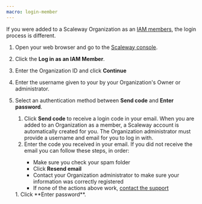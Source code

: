 ```yaml
---
macro: login-member
---
```


If you were added to a Scaleway Organization as an [IAM members](/iam/concepts#members), the login process is different.

1. Open your web browser and go to the [Scaleway console](https://console.scaleway.com).
2. Click the **Log in as an IAM Member**.
3. Enter the Organization ID and click **Continue**
4. Enter the username given to your by your Organization's Owner or administrator.
5. Select an authentication method between **Send code** and **Enter password**.
    <Tabs id="create-account">
      <TabsTab label="Email code">
      1. Click **Send code** to receive a login code in your email.
          <Message type="important">
            When you are added to an Organization as a member, a Scaleway account is automatically created for you. The Organization administrator must provide a username and email for you to log in with.
          </Message>
      2. Enter the code you received in your email.
        <Message type="tip">
          If you did not receive the email you can follow these steps, in order:
            - Make sure you check your spam folder
            - Click **Resend email**
            - Contact your Organization administrator to make sure your information was correctly registered
            - If none of the actions above work, [contact the support](/account/how-to/open-a-support-ticket/#writing-an-effective-subject-and-description)
        </Message>
      </TabsTab>
      <TabsTab label="Password">
      1. Click **Enter password**.

      </TabsTab>
    </Tabs>